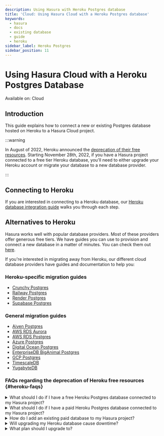 ```yaml
---
description: Using Hasura with Heroku Postgres database
title: 'Cloud: Using Hasura Cloud with a Heroku Postgres database'
keywords:
  - hasura
  - docs
  - existing database
  - guide
  - heroku
sidebar_label: Heroku Postgres
sidebar_position: 11
---
```



# Using Hasura Cloud with a Heroku Postgres Database

<div className='badge badge--primary heading-badge'>Available on: Cloud</div>

## Introduction

This guide explains how to connect a new or existing Postgres database hosted on Heroku to a Hasura Cloud project.

:::warning

In August of 2022, Heroku announced the
[deprecation of their free resources](https://devcenter.heroku.com/changelog-items/2461). Starting November 28th, 2022,
if you have a Hasura project connected to a free tier Heroku database, you'll need to either upgrade your Heroku
account or migrate your database to a new database provider.

:::

## Connecting to Heroku

If you are interested in connecting to a Heroku database, our
[Heroku database integration guide](/projects/heroku-url-sync.mdx) walks you through each step.

## Alternatives to Heroku

Hasura works well with popular database providers. Most of these providers offer generous free tiers. We have guides you
can use to provision and connect a new database in a matter of minutes. You can check them out
[here](/databases/connect-db/cloud-databases/index.mdx).

If you're interested in migrating away from Heroku, our different cloud database providers have guides and documentation
to help you:

### Heroku-specific migration guides

- [Crunchy Postgres](https://www.crunchydata.com/migrate-from-heroku)
- [Railway Postgres](https://railway.app/heroku)
- [Render Postgres](https://render.com/docs/migrate-from-heroku)
- [Supabase Postgres](https://supabase.com/docs/guides/migrations/heroku)

### General migration guides

- [Aiven Postgres](https://docs.aiven.io/docs/products/postgresql/howto/migrate-pg-dump-restore.html)
- [AWS RDS Aurora](https://docs.aws.amazon.com/AmazonRDS/latest/AuroraUserGuide/AuroraPostgreSQL.Migrating.html)
- [AWS RDS Postgres](https://aws.amazon.com/getting-started/hands-on/move-to-managed/migrate-postgresql-to-amazon-rds/)
- [Azure Postgres](https://learn.microsoft.com/en-us/azure/dms/tutorial-postgresql-azure-postgresql-online-portal)
- [Digital Ocean Postgres](https://docs.digitalocean.com/products/databases/postgresql/how-to/migrate/)
- [EnterpriseDB BigAnimal Postgres](https://www.enterprisedb.com/docs/biganimal/latest/migration/cold_migration/)
- [GCP Postgres](https://cloud.google.com/database-migration/docs/postgres)
- [TimescaleDB](https://docs.timescale.com/timescaledb/latest/how-to-guides/migrate-data/)
- [YugabyteDB](https://docs.yugabyte.com/preview/migrate/migrate-steps/)

### FAQs regarding the deprecation of Heroku free resources {#heroku-faqs}

<details>
  <summary>What should I do if I have a free Heroku Postgres database connected to my Hasura project?</summary>
Following Heroku’s announcement of deprecation of free resources, you will have to either upgrade your Heroku
database plan or move to a different database provider.
</details>

<details>
  <summary>What should I do if I have a paid Heroku Postgres database connected to my Hasura project?</summary>
No other action is required from your end. Your Heroku database will continue to function as before with your Hasura
project.
</details>

<details>
  <summary>How do I add an existing paid database to my Hasura project?</summary>
  Please follow the <a href={'/latest/projects/heroku-url-sync/'}>integration guide here</a>.
</details>

<details>
<summary>Will upgrading my Heroku database cause downtime?</summary>
  These <a href={'https://devcenter.heroku.com/articles/updating-heroku-postgres-databases'}>docs on the Heroku site</a>
  &nbsp;list the ways a user can upgrade their free Heroku database. As per Heroku’s documentation, it does seem to
  involve some application downtime for successful upgrade and migration.
</details>

<details>
  <summary>What plan should I upgrade to?</summary>
  Heroku Postgres plans and their specifications can be found&nbsp;
  <a href={'https://devcenter.heroku.com/articles/heroku-postgres-plans'}>here</a>. Please choose a plan
  that would work
  best for your application.
</details>